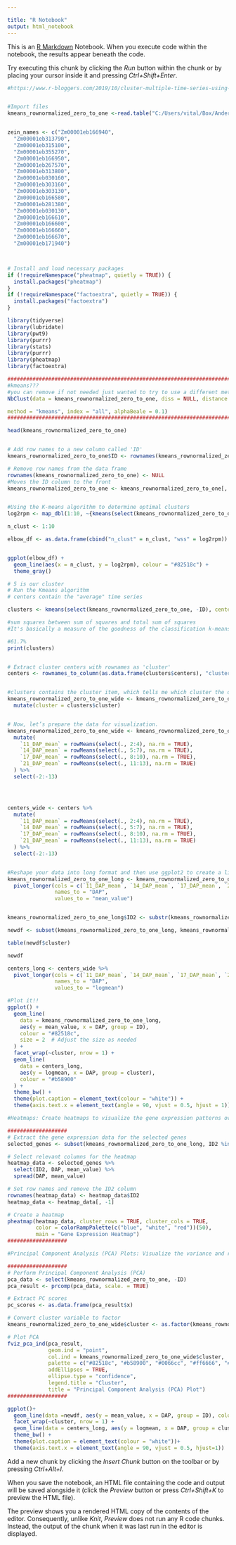 ---

title: "R Notebook"
output: html_notebook
---

This is an [R Markdown](http://rmarkdown.rstudio.com) Notebook. When you execute code within the notebook, the results appear beneath the code. 

Try executing this chunk by clicking the *Run* button within the chunk or by placing your cursor inside it and pressing *Ctrl+Shift+Enter*. 

```{r echo=FALSE}
#https://www.r-bloggers.com/2019/10/cluster-multiple-time-series-using-k-means-2/


#Import files
kmeans_rownormalized_zero_to_one <-read.table("C:/Users/vital/Box/AndersonLab_Cybox/Vital_Nyabashi/kmeanProject/kmeans_rownormalized_zero_to_one.txt", header = T)


zein_names <- c("Zm00001eb166940",
  "Zm00001eb313790",
  "Zm00001eb315100",
  "Zm00001eb355270",
  "Zm00001eb166950",
  "Zm00001eb267570",
  "Zm00001eb313800",
  "Zm00001eb030160",
  "Zm00001eb303160",
  "Zm00001eb303130",
  "Zm00001eb166580",
  "Zm00001eb281380",
  "Zm00001eb030130",
  "Zm00001eb166610",
  "Zm00001eb166600",
  "Zm00001eb166660",
  "Zm00001eb166670",
  "Zm00001eb171940")




```


```{r}
# Install and load necessary packages
if (!requireNamespace("pheatmap", quietly = TRUE)) {
  install.packages("pheatmap")
}
if (!requireNamespace("factoextra", quietly = TRUE)) {
  install.packages("factoextra")
}

library(tidyverse)
library(lubridate)
library(pwt9)
library(purrr)
library(stats)
library(purrr)
library(pheatmap)
library(factoextra)

```


```{r}
########################################################################
#kmeans???
#you can remove if not needed just wanted to try to use a different method to find appropriate cluster
NbClust(data = kmeans_rownormalized_zero_to_one, diss = NULL, distance = "euclidean", min.nc = 2, max.nc = 15, 

method = "kmeans", index = "all", alphaBeale = 0.1)
#########################################################################
```


```{r}
head(kmeans_rownormalized_zero_to_one)


# Add row names to a new column called 'ID'
kmeans_rownormalized_zero_to_one$ID <- rownames(kmeans_rownormalized_zero_to_one)

# Remove row names from the data frame
rownames(kmeans_rownormalized_zero_to_one) <- NULL
#Moves the ID column to the front
kmeans_rownormalized_zero_to_one <- kmeans_rownormalized_zero_to_one[, c("ID", setdiff(names(kmeans_rownormalized_zero_to_one), "ID"))]


#Using the K-means algorithm to determine optimal clusters
log2rpm <- map_dbl(1:10, ~{kmeans(select(kmeans_rownormalized_zero_to_one, -ID), ., nstart=13,iter.max = 15 )$tot.withinss})

n_clust <- 1:10

elbow_df <- as.data.frame(cbind("n_clust" = n_clust, "wss" = log2rpm))


ggplot(elbow_df) +
  geom_line(aes(x = n_clust, y = log2rpm), colour = "#82518c") +
  theme_gray()


```


```{r}
# 5 is our cluster 
# Run the Kmeans algorithm
# centers contain the "average" time series

clusters <- kmeans(select(kmeans_rownormalized_zero_to_one, -ID), centers = 10)

#sum squares between sum of squares and total sum of squares  
#It's basically a measure of the goodness of the classification k-means has found. SS obviously stands for Sum of Squares, so it's the usual decomposition of deviance in deviance "Between" and deviance "Within". Ideally you want a clustering that has the properties of internal cohesion and external separation, i.e. the BSS/TSS ratio should approach 1.

#61.7%
print(clusters)


# Extract cluster centers with rownames as 'cluster'
centers <- rownames_to_column(as.data.frame(clusters$centers), "cluster")


#clusters contains the cluster item, which tells me which cluster the different timepoints belong to
kmeans_rownormalized_zero_to_one_wide <- kmeans_rownormalized_zero_to_one %>%
  mutate(cluster = clusters$cluster)


# Now, let’s prepare the data for visualization.
kmeans_rownormalized_zero_to_one_wide <- kmeans_rownormalized_zero_to_one_wide %>%
  mutate(
    `11_DAP_mean` = rowMeans(select(., 2:4), na.rm = TRUE),
    `14_DAP_mean` = rowMeans(select(., 5:7), na.rm = TRUE),
    `17_DAP_mean` = rowMeans(select(., 8:10), na.rm = TRUE),
    `21_DAP_mean` = rowMeans(select(., 11:13), na.rm = TRUE)
  ) %>%
  select(-2:-13)




centers_wide <- centers %>%
  mutate(
    `11_DAP_mean` = rowMeans(select(., 2:4), na.rm = TRUE),
    `14_DAP_mean` = rowMeans(select(., 5:7), na.rm = TRUE),
    `17_DAP_mean` = rowMeans(select(., 8:10), na.rm = TRUE),
    `21_DAP_mean` = rowMeans(select(., 11:13), na.rm = TRUE)
  ) %>%
  select(-2:-13)


#Reshape your data into long format and then use ggplot2 to create a line plot
kmeans_rownormalized_zero_to_one_long <- kmeans_rownormalized_zero_to_one_wide %>%
  pivot_longer(cols = c(`11_DAP_mean`, `14_DAP_mean`, `17_DAP_mean`, `21_DAP_mean`),
               names_to = "DAP",
               values_to = "mean_value")


kmeans_rownormalized_zero_to_one_long$ID2 <- substr(kmeans_rownormalized_zero_to_one_long$ID, 5, 19)

newdf <- subset(kmeans_rownormalized_zero_to_one_long, kmeans_rownormalized_zero_to_one_long$ID2 %in% zein_names)

table(newdf$cluster)

newdf

centers_long <- centers_wide %>%
  pivot_longer(cols = c(`11_DAP_mean`, `14_DAP_mean`, `17_DAP_mean`, `21_DAP_mean`),
               names_to = "DAP",
               values_to = "logmean")

#Plot it!!
ggplot() +
  geom_line(
    data = kmeans_rownormalized_zero_to_one_long,
    aes(y = mean_value, x = DAP, group = ID),
    colour = "#82518c",
    size = 2  # Adjust the size as needed
  ) +
  facet_wrap(~cluster, nrow = 1) + 
  geom_line(
    data = centers_long,
    aes(y = logmean, x = DAP, group = cluster),
    colour = "#b58900"
  ) +
  theme_bw() +
  theme(plot.caption = element_text(colour = "white")) +
  theme(axis.text.x = element_text(angle = 90, vjust = 0.5, hjust = 1))
```


```{r}
#Heatmaps: Create heatmaps to visualize the gene expression patterns over time. 

###################
# Extract the gene expression data for the selected genes
selected_genes <- subset(kmeans_rownormalized_zero_to_one_long, ID2 %in% zein_names)

# Select relevant columns for the heatmap
heatmap_data <- selected_genes %>%
  select(ID2, DAP, mean_value) %>%
  spread(DAP, mean_value)

# Set row names and remove the ID2 column
rownames(heatmap_data) <- heatmap_data$ID2
heatmap_data <- heatmap_data[, -1]

# Create a heatmap
pheatmap(heatmap_data, cluster_rows = TRUE, cluster_cols = TRUE, 
         color = colorRampPalette(c("blue", "white", "red"))(50),
         main = "Gene Expression Heatmap")
###################
```


```{r}
#Principal Component Analysis (PCA) Plots: Visualize the variance and relationships between samples in a reduced-dimensional space.

###################
# Perform Principal Component Analysis (PCA)
pca_data <- select(kmeans_rownormalized_zero_to_one, -ID)
pca_result <- prcomp(pca_data, scale. = TRUE)

# Extract PC scores
pc_scores <- as.data.frame(pca_result$x)

# Convert cluster variable to factor
kmeans_rownormalized_zero_to_one_wide$cluster <- as.factor(kmeans_rownormalized_zero_to_one_wide$cluster)

# Plot PCA
fviz_pca_ind(pca_result, 
             geom.ind = "point",
             col.ind = kmeans_rownormalized_zero_to_one_wide$cluster,
             palette = c("#82518c", "#b58900", "#0066cc", "#ff6666", "#009933", "#ff9900", "#993366", "#009999", "#cc0000", "#6600cc"),
             addEllipses = TRUE,
             ellipse.type = "confidence",
             legend.title = "Cluster",
             title = "Principal Component Analysis (PCA) Plot")
###################


```

```{r}


ggplot()+
  geom_line(data =newdf, aes(y = mean_value, x = DAP, group = ID), colour = "#82518c") +
  facet_wrap(~cluster, nrow = 1) + 
  geom_line(data = centers_long, aes(y = logmean, x = DAP, group = cluster), colour = "#b58900") +
  theme_bw() +
  theme(plot.caption = element_text(colour = "white"))+
  theme(axis.text.x = element_text(angle = 90, vjust = 0.5, hjust=1))


```

Add a new chunk by clicking the *Insert Chunk* button on the toolbar or by pressing *Ctrl+Alt+I*.

When you save the notebook, an HTML file containing the code and output will be saved alongside it (click the *Preview* button or press *Ctrl+Shift+K* to preview the HTML file).

The preview shows you a rendered HTML copy of the contents of the editor. Consequently, unlike *Knit*, *Preview* does not run any R code chunks. Instead, the output of the chunk when it was last run in the editor is displayed.
